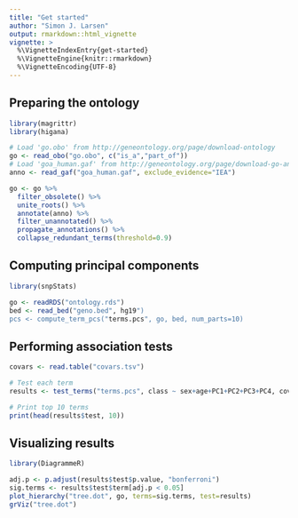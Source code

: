 ```yaml
---
title: "Get started"
author: "Simon J. Larsen"
output: rmarkdown::html_vignette
vignette: >
  %\VignetteIndexEntry{get-started}
  %\VignetteEngine{knitr::rmarkdown}
  %\VignetteEncoding{UTF-8}
---
```


## Preparing the ontology

```r
library(magrittr)
library(higana)

# Load 'go.obo' from http://geneontology.org/page/download-ontology
go <- read_obo("go.obo", c("is_a","part_of"))
# Load 'goa_human.gaf' from http://geneontology.org/page/download-go-annotations
anno <- read_gaf("goa_human.gaf", exclude_evidence="IEA")

go <- go %>%
  filter_obsolete() %>%
  unite_roots() %>%
  annotate(anno) %>%
  filter_unannotated() %>%
  propagate_annotations() %>%
  collapse_redundant_terms(threshold=0.9)
```

## Computing principal components

```r
library(snpStats)

go <- readRDS("ontology.rds")
bed <- read_bed("geno.bed", hg19")
pcs <- compute_term_pcs("terms.pcs", go, bed, num_parts=10)
```

## Performing association tests

```r
covars <- read.table("covars.tsv")

# Test each term
results <- test_terms("terms.pcs", class ~ sex+age+PC1+PC2+PC3+PC4, covars, go, family=binomial("logit"))

# Print top 10 terms
print(head(results$test, 10))
```

## Visualizing results

```r
library(DiagrammeR)

adj.p <- p.adjust(results$test$p.value, "bonferroni")
sig.terms <- results$test$term[adj.p < 0.05]
plot_hierarchy("tree.dot", go, terms=sig.terms, test=results)
grViz("tree.dot")
```
